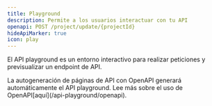 ```yaml
---
title: Playground
description: Permite a los usuarios interactuar con tu API
openapi: POST /project/update/{projectId}
hideApiMarker: true
icon: play
---
```


El API playground es un entorno interactivo para realizar peticiones y previsualizar un endpoint de API.

<Info>
  La autogeneración de páginas de API con OpenAPI generará automáticamente el API playground. Lee más sobre el uso de OpenAPI[aquí](/api-playground/openapi).
</Info>
